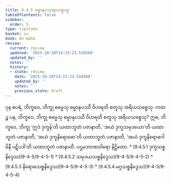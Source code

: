 ```yaml
---
title: 9.4.5 ဓမ္မာနုပဿနာသစ္စပဗ္ဗ
tableOfContents: false
sidebar:
  order: 5
type: tipitaka
basket: su
book: dn-maha
review:
  current: review
  updated: '2025-10-20T14:23:23.510560'
  updated_by: ''
  notes: ''
  history:
  - state: review
    date: '2025-10-20T14:23:23.510560'
    updated_by: ''
    notes: ''
    previous_state: draft
---
```



<DynamicBreadcrumb />


<ReviewStatus review={frontmatter.review} showDetails={true} />

<HypothesisAnnotation frontmatter={frontmatter} />

<Division number="386" book="dn-maha" e="ch" v="7" p="243">

<Paragraph number="1034" book="dn-maha">
ပုန စပရံ, ဘိက္ခဝေ, ဘိက္ခု ဓမ္မေသု ဓမ္မာနုပဿီ ဝိဟရတိ စတူသု အရိယသစ္စေသု. ကထဉ္စ ပန, ဘိက္ခဝေ, ဘိက္ခု ဓမ္မေသု ဓမ္မာနုပဿီ ဝိဟရတိ စတူသု အရိယသစ္စေသု? ဣဓ, ဘိက္ခဝေ, ဘိက္ခု ‘ဣဒံ ဒုက္ခန်’တိ ယထာဘူတံ ပဇာနာတိ, ‘အယံ ဒုက္ခသမုဒယော’တိ ယထာဘူတံ ပဇာနာတိ, ‘အယံ ဒုက္ခနိရောဓော’တိ ယထာဘူတံ ပဇာနာတိ, ‘အယံ ဒုက္ခနိရောဓဂါမိနီ ပဋိပဒါ’တိ ယထာဘူတံ ပဇာနာတိ.




</Paragraph>
</Division>

<Paragraph number="1035" type="center" book="dn-maha">
ပဌမဘာဏဝါရော နိဋ္ဌိတော.



</Paragraph>

<TableOfContents book="dn-maha" section="9.4.5">
* [9.4.5.1 ဒုက္ခသစ္စနိဒ္ဒေသ](9-4-5/9-4-5-1)
* [9.4.5.2 သမုဒယသစ္စနိဒ္ဒေသ](9-4-5/9-4-5-2)
* [9.4.5.3 နိရောဓသစ္စနိဒ္ဒေသ](9-4-5/9-4-5-3)
* [9.4.5.4 မဂ္ဂသစ္စနိဒ္ဒေသ](9-4-5/9-4-5-4)
</TableOfContents>